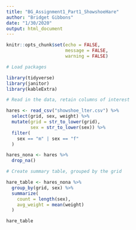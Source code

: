 ```yaml
---
title: "BG_Assignment1_Part1_ShowshoeHare"
author: "Bridget Gibbons"
date: "1/30/2020"
output: html_document
---
```


```r
knitr::opts_chunk$set(echo = FALSE,
                      message = FALSE,
                      warning = FALSE)
```

```r
# Load packages

library(tidyverse)
library(janitor)
library(kableExtra)

```

```r
# Read in the data, retain columns of interest

hares <- read_csv("showshoe_lter.csv") %>% 
  select(grid, sex, weight) %>% 
  mutate(grid = str_to_lower(grid),
         sex = str_to_lower(sex)) %>% 
  filter(
    sex == "m" | sex == "f"
  )

hares_nona <- hares %>% 
  drop_na()

```

```r
# Create summary table, grouped by the grid

hare_table <- hares_nona %>% 
  group_by(grid, sex) %>% 
  summarize(
    count = length(sex),
    avg_weight = mean(weight)
  )

hare_table

```

